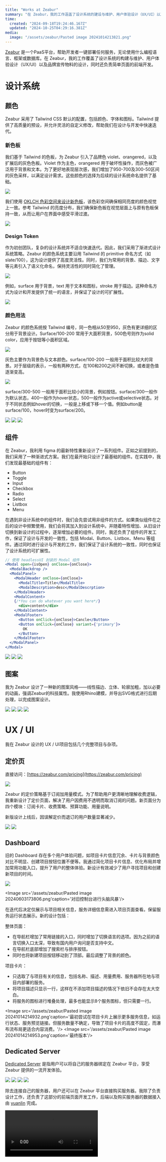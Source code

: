```yaml
---
title: "Works at Zeabur"
summary: "在 Zeabur，我的工作涵盖了设计系统的建设与维护、用户体验设计（UX/UI）以及品牌宣传物料设计等方面。"
time:
  created: "2024-09-18T19:24:46.167Z"
  updated: "2024-10-25T04:29:16.381Z"
media:
  image: "/assets/zeabur/Pasted image 20241014213821.png"
---
```


 [Zeabur](https://zeabur.com) 是一个PaaS平台，帮助开发者一键部署任何服务，无论使用什么编程语言、框架或数据库。在 Zeabur，我的工作覆盖了设计系统的构建与维护、用户体验设计（UX/UI）以及品牌宣传物料的设计，同时还负责简单页面的前端开发。


# 设计系统


## 颜色

Zeabur 采用了 Tailwind CSS 默认的配置，包括颜色、字体和图标。Tailwind 提供了高质量的预设，并允许灵活的自定义修改，帮助我们在设计与开发中快速迭代。
<Image src='/assets/zeabur/1.png' alt='' caption='新旧灰色色板'/>

### 新色板

我们基于 Tailwind 的色板，为 Zeabur 引入了品牌色 violet、orangered，以及扩展后的灰色色板。Violet 作为主色，orangered 用于破坏性操作，而灰色被广泛用于背景和文本。为了更好地表现层次感，我们增加了950-700及300-50区间的灰色采样，以满足设计需求。这些颜色的选择为后续的设计系统命名提供了基础。

<Image src='/assets/zeabur/Pasted image 20241014204418.png'/>

我们使用 [OKLCH 色彩空间来设计新色板](https://huetone.ardov.me/)，该色彩空间确保相同亮度的颜色视觉上一致。参考 Tailwind 的亮度分布，我们确保新色板在视觉层面上与原有色板保持一致，从而让用户在界面中感受平滑过渡。

<Image src='/assets/zeabur/Pasted image 20241014204000.png'/>

### Design Token

作为初创团队，复杂的设计系统并不适合快速迭代。因此，我们采用了渐进式设计系统策略。Zeabur 的颜色系统主要沿用 Tailwind 的 primitive 命名方式（如 slate/100），这为设计提供了高度灵活性。同时，我们为常用的背景、描边、文字等元素引入了语义化命名，保持灵活性的同时简化了管理。

<Image src='/assets/zeabur/Pasted image 20241014204843.png'/>

例如，surface 用于背景，text 用于文本和图标，stroke 用于描边。这种命名方式为设计和开发提供了统一的语言，并保证了设计的可扩展性。

<Image src='/assets/zeabur/Pasted image 20241014204913.png' caption='语意化命名'/>

### 颜色用法

Zeabur 的颜色系统按 Tailwind 编号，同一色相从50至950，灰色有更详细的区分用于背景设计。Surface/100-200 常用于大面积背景，500色号则作为solid color，应用于按钮等小面积区域。

<Image src='/assets/zeabur/Pasted image 20241014205500.png'/>

灰色主要作为背景色与文本颜色。surface/100-200 一般用于面积比较大的背景。对于层级的表示，一般有两种方式，在100和200之间不断切换，或者是色值逐渐变高。  

<Image src='/assets/zeabur/Pasted image 20241014205540.png'/>

surface/300-500 一般用于面积比较小的背景，例如按钮。surface/300一般作为默认状态，400一般作为hover状态，500一般作为active或selective状态。对于不同状态例如hover的切换，一般是上移或下移一个值。例如button是surface/100，hover时变为surface/200。

<Image src='/assets/zeabur/Pasted image 20241014205518.png'/>

<Image src='/assets/zeabur/Pasted image 20241014205601.png'/>

<Image src='/assets/zeabur/Pasted image 20241014205614.png'/>


## 组件

在 Zeabur，我利用 figma 的最新特性重新设计了一系列组件。正如之前提到的，我们采用了一种渐进式方案。我们在最开始只设计了最基础的组件。在实践中，我们发现最基础的组件有：

- Button
- Toggle
- Input
- Checkbox
- Radio
- Select
- Listbox
- Menu


在遇到非设计系统中的组件时，我们会先尝试用非组件的方式。如果类似组件在之后的设计中频繁使用，我们会将其加入到设计系统中。并随着特性增加、从旧设计切换到新设计的过程中，逐渐增加必要的组件。同时，我还负责了组件的开发工作，保证了设计与开发的一致性，包括 Modal、Button、Listbox、Menu 等组件。通过同时进行设计与开发的工作，我们保证了设计系统的一致性，同时也保证了设计系统的可扩展性。

```jsx
// 使用 headlessUI 封装的 Modal 组件
<Modal open={isOpen} onClose={onClose}>
  <ModalBackdrop />
  <ModalPanel>
    <ModalHeader onClose={onClose}>
      <ModalTitle>Title</ModalTitle>
      <ModalDescrption>desc</ModalDescrption>
    </ModalHeader>
    <ModalContent>
    {/*You can do whatever you want here*/}
      <div>content</div>
    </ModalContent>
    <ModalFooter>
      <Button onClick={onClose}>Cancle</Button>
      <Button onClick={onClose} variant={'primary'}>
        OK
      </Button>
    </ModalFooter>
  </ModalPanel>
</Modal>
```

<Image src='/assets/zeabur/截屏2024-11-29 04.22.51.png' caption='Modal 组件'/>

<Image src='/assets/zeabur/Pasted image 20241014211356.png' caption='部分基础组件'/>

<Image src='/assets/zeabur/Pasted image 20241014211621.png' caption='部分业务组件'/>

## 图案

我为 Zeabur 设计了一种新的图案风格——线性描边、立体、轮廓加粗，加以必要的动画，强调Zeabur的科技属性。我使用Rhino建模，并导出SVG格式进行后期处理，以完成图案设计。

<Image src='/assets/zeabur/录屏2024-10-14 21.28.33.gif'/>
<Image src='/assets/zeabur/录屏2024-10-14 21.30.15.gif'/>
<Image src='/assets/zeabur/Pasted image 20241014212346.png'/>
<Image src='/assets/zeabur/Pasted image 20241014212258.png'/>

# UX / UI

我在 Zeabur 设计的 UX / UI项目包括几个完整项目与杂项。

## 定价页

直接访问：[https://zeabur.com/pricing](https://zeabur.com/pricing)

<Image src='/assets/zeabur/Pasted image 20241014213821.png'/>

Zeabur 的定价策略基于订阅加用量模式。为了帮助用户更清晰地理解收费逻辑，我重新设计了定价页面，解决了用户因费用不透明而取消订阅的问题。新页面分为四个模块：订阅卡片、收费策略、预算功能、用量说明。

新版设计上线后，因误解定价而退订的用户数量显著减少。

<Image src='/assets/zeabur/Pasted image 20241014214242.png' caption='左旧右新'/>

<Image src='/assets/zeabur/录屏2024-10-14 21.39.06.gif' caption='用户可以通过与背后代表资源用量的图表进行交互，价格会相应变化'/>

## Dashboard

旧的 Dashboard 存在多个用户体验问题，如项目卡片信息冗余、卡片与背景颜色对比不明显、创建项目按钮位置不便等。我通过简化项目卡片信息、优化布局并增加常用功能入口，提升了用户的整体体验。新设计有效减少了用户寻找项目和创建新项目的时间。

<Image src='/assets/zeabur/Pasted image 20241014214835.png' caption='旧控制台'/>

<Image src='/assets/zeabur/Pasted image 20240603173806.png'caption='对旧控制台进行头脑风暴'/>

在迭代后决定仅展示与项目相关信息，服务详细信息需进入项目页面查看。保留服务运行状态展示。新的设计包括：

整体页面：
- 在导航栏增加了常用链接的入口，同时增加了切换语言的选项。因为之前的语言切换入口太深，导致有国内用户询问是否支持中文。
- 在导航栏底部增加了搜索栏与排序按钮。
- 同时也将新建项目按钮移动到了顶部。最后调整了背景的颜色。

项目卡片：
- 只选取了与项目有关的信息，包括名称、描述、用量费用、服务器所在地与项目内部署的服务。
- 将项目描述只显示一行，这样在不添加项目描述的情况下依旧不会存在太大空白。
- 将服务的图标进行堆叠处理，最多也能显示8个服务图标，但只需要一行。

<Image src='/assets/zeabur/Pasted image 20241014214932.png'caption='最初尝试在项目卡片上展示更多服务信息，如运行状态、服务预览链接。但服务数量不确定，导致了项目卡片的高度不固定，而瀑布流布局更适合内容消费。'/>
<Image src='/assets/zeabur/Pasted image 20241014214953.png'caption='最终版本'/>

## Dedicated Server

[Dedicated Server](https://dash.Zeabur.com/servers) 是指用户可以将自己的服务器绑定在 Zeabur 平台，享受 Zeabur 提供的一流开发体验。

<Image src='/assets/zeabur/Pasted image 20241014221302.png' caption='feature 弹窗'/>
<Image src='/assets/zeabur/Pasted image 20241014221339.png' caption= '添加服务器表单'/>
<Image src='/assets/zeabur/Pasted image 20241014221249.png'caption= '服务器后台管理页'/>
<Image src='/assets/zeabur/Pasted image 20241014221433.png' caption= '服务器详情'/>

除去连接自己的服务器，用户还可以在 Zeabur 平台直接购买服务器。我除了负责设计工作，还负责了这部分的前端页面开发工作，后端以及购买服务器的数据接入由 [yuanlin](https://x.com/yuaanlin) 完成。

<Video src='/assets/zeabur/buyvps.mp4'/>


## 浅色模式（WIP）

浅色模式是Zeabur社区呼声最高的需求，在重新设计了颜色系统之后，大大加快了浅色模式的设计速度。

<Video src='/assets/zeabur/录屏2024-11-25-23.53.11.mp4' caption='使用 figma variable 进行设计，在不同 mode 之间快速切换'/>
<Video src='/assets/zeabur/录屏2024-11-25-23.55.02.mp4' caption='进行中的开发工作'/>

<Image src='/assets/zeabur/Pasted image 20241014225640.png'/>
<Image src='/assets/zeabur/Pasted image 20241014225704.png'/>
<Image src='/assets/zeabur/Pasted image 20241014225715.png'/>
<Image src='/assets/zeabur/Pasted image 20241014225748.png'/>

## 其他工作

### 登录页

Zeabur最开始只支持Github登陆，为了增加邮件登陆的功能，重新设计了登录页。

<Image src='/assets/zeabur/Pasted image 20241014220440.png' caption='旧登录页'/>

<Image src='/assets/zeabur/Pasted image 20241014215553.png' caption='新登录页'/>

### 账单区块

最开始 Zeabur 的账单直接展示了用户的各种消费组成，为了让用户更清晰的了解自己的账单，我对账单内容进行了梳理，重新组织了账单信息的展示方式。

<Image src='/assets/zeabur/old_billing.png' caption='旧账单'/>

新的账单设计分为订阅与用量两部分，与我们定价页中的介绍相同。用户可以通过点击查看详情，查看具体的消费组成。相关的优惠、点数在详情中进行展示。通常情况下，用户不需点击就能够直观了解当月账单费用。

<Video src='/assets/zeabur/new_billing.mp4' caption='新账单'/>




### Paywall

<Image src='/assets/zeabur/Pasted image 20241014220121.png'/>
<Image src='/assets/zeabur/Pasted image 20241014220146.png'/>


### CMDK 模窗与服务部署流程

为了优化部署代码的体验，我们首先优化了部署面板与相应 CMDK 模窗的 UI，有了更好的扩展性。同时在部署流程上，我们在部署前增加了预览与增加配置环境变量的步骤。对于有配置环境变量需求的用户。

旧的流程: `部署->部署完成->服务上线->增加环境变量->重启服务->服务上线->OK`

新的流程: `部署->增加变量->部署完成->OK`

<Image src='/assets/zeabur/Pasted image 20241014220337.png' caption='旧的部署模窗'/>
<Image src='/assets/zeabur/Pasted image 20241014222148.png' caption='新的CMDK'/>
<Image src='/assets/zeabur/Pasted image 20241014222209.png' caption='新的部署模窗'/>

### 自定义添加 Docker 服务表单

Zeabur 允许用户自己添加 docker 容器服务。旧的添加 docker 表单太过复杂，输入错误也没有具体的错误反馈。为了解决这个问题，我们首先进行了用户旅程分析，发现主要问题是：

- 缺少反馈。用户输入错误时，没有具体的错误反馈，导致用户不知道如何解决问题。

- 太多选项。一次性展示太多选项，用户不知道如何选择。

为了解决这些问题，我们采用了[渐进式披露](https://www.nngroup.com/articles/progressive-disclosure/)的方法，将多余表单收起，需要时显示。我们还为相应的错误进行提示、对输入内容进行检查。

<Image src='/assets/zeabur/Pasted image 20241014223930.png' caption='旧的表单'/>
<Image src='/assets/zeabur/Pasted image 20241014224048.png' caption='用户旅程分析'/>
<Image src='/assets/zeabur/Pasted image 20241014224104.png'caption='寻找解决方案'/>
<Image src='/assets/zeabur/Pasted image 20241014223744.png' caption='新表单设计'/>

### 404 / 502 页
<Image src='/assets/zeabur/Pasted image 20241014224506.png'/>
<Image src='/assets/zeabur/Pasted image 20241014224514.png'/>
<Image src='/assets/zeabur/Pasted image 20241014224521.png'/>

# 物料宣传

##  贴纸

<Image src='/assets/zeabur/Pasted image 20241014231720.png'/>

## Blog/change log 封面

<Image src='/assets/zeabur/Pasted image 20241014231522.png'/>

## 宣传手册

<Image src='/assets/zeabur/Pasted image 20241014231155.png'/>
<Image src='/assets/zeabur/Pasted image 20241014231207.png'/>
## 海报

<Image src='/assets/zeabur/Pasted image 20241014231236.png'/>

